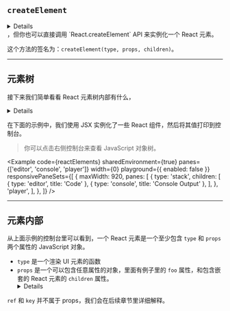 
## `createElement`

<Details>一般来说我们会使用 JSX 语法来创建 **React 元素**</Details>，但你也可以直接调用 `React.createElement` API 来实例化一个 React 元素。

这个方法的签名为：`createElement(type, props, children)`。

---

## 元素树

接下来我们简单看看 React 元素树内部有什么，<Details>虽然这并不是 React 的必修课，但是粗略了解一下还是有些帮助的。</Details>

在下面的示例中，我们使用 JSX 实例化了一些 React 组件，然后将其值打印到控制台。

> 你可以点击右侧控制台来查看 JavaScript 对象树。

<Example
  code={reactElements}
  sharedEnvironment={true}
  panes={['editor', 'console', 'player']}
  width={0}
  playground={{ enabled: false }}
  responsivePaneSets={[
    {
      maxWidth: 920,
      panes: [
        {
          type: 'stack',
          children: [
            { type: 'editor', title: 'Code' },
            { type: 'console', title: 'Console Output' },
          ],
        },
        'player',
      ],
    },
  ]}
/>

---

## 元素内部

从上面示例的控制台里可以看到，一个 React 元素是一个至少包含 `type` 和 `props` 两个属性的 JavaScript 对象。
- `type` 是一个渲染 UI 元素的函数
- `props` 是一个可以包含任意属性的对象，里面有例子里的 `foo` 属性，和包含嵌套的 React 元素的 `children` 属性。<Details> `children` 属性有些特殊，因为它是从代码中的嵌套 JSX 元素自动创建的。</ Details>

`ref` 和 `key` 并不属于 props，我们会在后续章节里详细解释。
